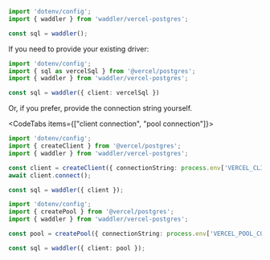 
```typescript copy
import 'dotenv/config';
import { waddler } from 'waddler/vercel-postgres';

const sql = waddler();
```

If you need to provide your existing driver:

```typescript copy
import 'dotenv/config';
import { sql as vercelSql } from '@vercel/postgres';
import { waddler } from 'waddler/vercel-postgres';

const sql = waddler({ client: vercelSql })
```

Or, if you prefer, provide the connection string yourself.

<CodeTabs items={["client connection", "pool connection"]}>
```typescript copy
import 'dotenv/config';
import { createClient } from '@vercel/postgres';
import { waddler } from 'waddler/vercel-postgres';

const client = createClient({ connectionString: process.env['VERCEL_CLIENT_CONNECTION_STRING']! });
await client.connect();

const sql = waddler({ client });
```

```typescript copy
import 'dotenv/config';
import { createPool } from '@vercel/postgres';
import { waddler } from 'waddler/vercel-postgres';

const pool = createPool({ connectionString: process.env['VERCEL_POOL_CONNECTION_STRING']! });

const sql = waddler({ client: pool });
```
</CodeTabs>